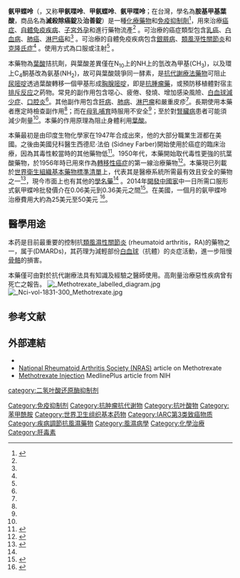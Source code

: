 {{medical}}
{{Drugbox
| Watchedfields = changed
| verifiedrevid = 464193974
| drug_name = 
| IUPAC_name = (2''S'')-2-[(4-<nowiki/>{[(2,4-Diaminopteridin-6-yl)methyl](methyl)amino}benzoyl)amino]pentanedioic acid
| image = Methotrexate skeletal.svg
| width = 300
| image2 = Methotrexate ball-and-stick model.png
| width2 = 300

<!--Clinical data-->
| pronounce = {{IPAc-en|audio=En-us-Methotrexate.ogg|ˌ|m|ɛ|θ|ə|ˈ|t|r|ɛ|k|ˌ|s|eɪ|t|,_|ˌ|m|iː|-|,_|-|θ|oʊ|-}}{{refn|{{cite web |url=https://www.oxforddictionaries.com/definition/english/methotrexate |title=methotrexate - definition of methotrexate in English from the Oxford dictionary |publisher=[[OxfordDictionaries.com|OxfordDictionaries.com]] |access-date=2016-01-20 |archive-date=2015-12-04 |archive-url=https://web.archive.org/web/20151204122550/http://www.oxforddictionaries.com/definition/english/methotrexate |dead-url=no }}}}{{refn|{{MerriamWebsterDictionary|methotrexate}}}}
| tradename = Trexall, Rheumatrex, others
| Drugs.com = {{drugs.com|monograph|methotrexate}}
| MedlinePlus = a682019
| licence_US = Methotrexate
| pregnancy_AU = D
| pregnancy_US = X
| legal_AU = S4
| legal_CA = Rx-only
| legal_UK = POM
| legal_US = Rx-only
| legal_status = Rx-only
| routes_of_administration = [[Wiktionary:oral|By mouth]], [[intravenous|IV]], [[intramuscular|IM]], [[Subcutaneous_injection|SC]], [[intrathecal|intrathecal]]

<!--Pharmacokinetic data-->
| bioavailability = 60% at lower doses, less at higher doses.<ref name = MSR>{{cite web|title=Trexall, Rheumatrex (methotrexate) dosing, indications, interactions, adverse effects, and more|work=Medscape Reference|publisher=WebMD|accessdate=12 April 2014|url=http://reference.medscape.com/drug/trexall-methotrexate-343201#showall|archive-date=2014-02-08|archive-url=https://web.archive.org/web/20140208210608/http://reference.medscape.com/drug/trexall-methotrexate-343201#showall|dead-url=no}}</ref>
| protein_bound = 35–50% (parent drug),<ref name = MSR/> 91–93% (7-hydroxymethotrexate)<ref name = drugs94>{{cite journal|last=Bannwarth|first=B|author2=Labat, L |author3=Moride, Y |author4= Schaeverbeke, T |title=Methotrexate in rheumatoid arthritis. An update. |journal=Drugs |date=January 1994 |volume=47 |issue=1 |pages=25–50 |doi=10.2165/00003495-199447010-00003 |pmid=7510620}}</ref>
| metabolism = [[Hepatic|Hepatic]] and intracellular<ref name = MSR/>
| elimination_half-life = 3–10 hours (lower doses), 8–15 hours (higher doses)<ref name = MSR/>
| excretion = Urine (80–100%), faeces (small amounts)<ref name = MSR/><ref name = drugs94/>

<!--Identifiers-->
| IUPHAR_ligand = 4815
| CAS_number_Ref = {{cascite|correct|??}}
| CAS_number = 59-05-2
| ATC_prefix = L01
| ATC_suffix = BA01
| ATC_supplemental = {{ATC|L04|AX03}}
| PubChem = 126941
| DrugBank_Ref = {{drugbankcite|correct|drugbank}}
| DrugBank = DB00563
| ChemSpiderID_Ref = {{chemspidercite|correct|chemspider}}
| ChemSpiderID = 112728
| UNII_Ref = {{fdacite|correct|FDA}}
| UNII = YL5FZ2Y5U1
| KEGG_Ref = {{keggcite|correct|kegg}}
| KEGG = D00142
| ChEBI_Ref = {{ebicite|correct|EBI}}
| ChEBI = 44185
| ChEMBL_Ref = {{ebicite|correct|EBI}}
| ChEMBL = 34259
| PDB_ligand = MTX
<!--Chemical data-->
| C=20 | H=22 | N=8 | O=5
| molecular_weight = 454.44 g/mol
| smiles = O=C([C@H](CCC(O)=O)NC(C1=CC=C(N(CC2=CN=C(N=C(N)N=C3N)C3=N2)C)C=C1)=O)O
| StdInChI_Ref = {{stdinchicite|correct|chemspider}}
| StdInChI = 1S/C20H22N8O5/c1-28(9-11-8-23-17-15(24-11)16(21)26-20(22)27-17)12-4-2-10(3-5-12)18(31)25-13(19(32)33)6-7-14(29)30/h2-5,8,13H,6-7,9H2,1H3,(H,25,31)(H,29,30)(H,32,33)(H4,21,22,23,26,27)/t13-/m0/s1
| StdInChIKey_Ref = {{stdinchicite|correct|chemspider}}
| StdInChIKey = FBOZXECLQNJBKD-ZDUSSCGKSA-N
}}

<!-- Definition and medical uses -->
'''氨甲蝶呤'''（{{lang-en|Methotrexate}}，又称'''甲氨喋呤'''、'''甲氨蝶呤'''、'''氨甲喋呤'''；在台灣，學名為'''胺基甲基葉酸'''，商品名為'''滅殺除癌錠'''及'''治善錠'''）是一種[[化療藥物|化療藥物]]和[[免疫抑制劑|免疫抑制劑]]<ref name=AHFS2016>{{cite web|title=Methotrexate|url=https://www.drugs.com/monograph/methotrexate.html|work=The American Society of Health-System Pharmacists|accessdate=22 Aug 2016|deadurl=no|archiveurl=https://web.archive.org/web/20161008130258/https://www.drugs.com/monograph/methotrexate.html|archivedate=2016-10-08|df=}}</ref>，用來治療[[癌症|癌症]]、[[自體免疫疾病|自體免疫疾病]]、[[子宮外孕|子宮外孕]]和進行藥物流產<ref name=AHFS2016/> 。可治療的癌症類型包含[[乳癌|乳癌]]、[[白血病|白血病]]、[[肺癌|肺癌]]、[[淋巴癌|淋巴癌]]和{{le|骨肉瘤|Osteosarcoma}}<ref name=AHFS2016/> 。可治療的自體免疫疾病包含[[銀屑病|銀屑病]]、[[類風溼性關節炎|類風溼性關節炎]]和[[克隆氏症|克隆氏症]]<ref name=AHFS2016/> 。使用方式為口服或注射<ref name=AHFS2016/> 。

<!-- Side effects and mechanism -->
本藥物為[[葉酸|葉酸]]拮抗劑，與葉酸差異僅在N<sub>10</sub>上的NH上的氫改為甲基(CH<sub>3</sub>)，以及環上C<sub>4</sub>酮基改為氨基(NH<sub>2</sub>)，故可與葉酸競爭同一酵素，是[[抗代謝療法藥物|抗代謝療法藥物]]可阻止[[尿嘧啶|尿嘧啶]]透過葉酸轉移一個甲基形成[[胸腺嘧啶|胸腺嘧啶]]，即是[[抗腫瘤藥|抗腫瘤藥]]，或預防移植體對宿主[[排异反应|排斥反应]]之葯物。常見的副作用包含噁心、疲倦、發燒、增加感染風險、[[白血球計數降低|白血球減少症]]、[[口腔炎|口腔炎]]<ref name=AHFS2016/>。其他副作用包含[[肝病|肝病]]、[[肺病|肺病]]、[[淋巴瘤|淋巴瘤]]和嚴重皮疹<ref name=AHFS2016/>。長期使用本藥者應定時檢查副作用<ref name=AHFS2016/>；而在[[母乳哺育|母乳哺育]]時服用不安全<ref name=AHFS2016/>；至於對[[腎臟病|腎臟病]]患者可能須減少劑量<ref name=AHFS2016/>。本藥的作用原理為阻止身體利用[[葉酸|葉酸]]。

<!-- History society and culture -->
本藥最初是由印度生物化學家{{Link-en|耶拉普拉伽达·苏巴拉奥|Yellapragada Subbarao}}在1947年合成出來，他的大部分職業生涯都在美國。之後由美國兒科醫生西德尼·法伯 (Sidney Farber)開始使用於癌症的臨床治療，因為其毒性較當時的其他藥物低<ref>{{cite book|last1=Sneader|first1=Walter|title=Drug Discovery: A History|date=2005|publisher=John Wiley & Sons|isbn=9780470015520|page=251|url=https://books.google.com/books?id=jglFsz5EJR8C&pg=PA251|language=en|deadurl=no|archiveurl=https://web.archive.org/web/20170216080949/https://books.google.com/books?id=jglFsz5EJR8C&pg=PA251|archivedate=2017-02-16|df=}}</ref>。1950年代，本藥開始取代毒性更強的抗葉酸藥物{{Link-en|氨基蝶呤|Aminopterin}}，於1956年時已用來作為[[轉移性癌症|轉移性癌症]]的第一線治療藥物<ref>{{cite news|title=Today’s anti-cancer tools are ever better wielded|url=https://www.economist.com/news/technology-quarterly/21728780-they-are-sharper-too-todays-anti-cancer-tools-are-ever-better-wielded|accessdate=16 September 2017|work=[[The_Economist|The Economist]]|date=14 September 2017|archive-date=2018-05-15|archive-url=https://web.archive.org/web/20180515011418/https://www.economist.com/news/technology-quarterly/21728780-they-are-sharper-too-todays-anti-cancer-tools-are-ever-better-wielded|dead-url=no}}</ref>。本藥現已列載於[[世界衛生組織基本藥物標準清單|世界衛生組織基本藥物標準清單]]上，代表其是醫療系統所需最有效且安全的藥物之一<ref name=WHO19th>{{cite web|title=WHO Model List of Essential Medicines (19th List)|url=http://www.who.int/medicines/publications/essentialmedicines/EML_2015_FINAL_amended_NOV2015.pdf?ua=1|work=World Health Organization|accessdate=8 December 2016|date=April 2015|deadurl=no|archiveurl=https://web.archive.org/web/20161213052708/http://www.who.int/medicines/publications/essentialmedicines/EML_2015_FINAL_amended_NOV2015.pdf?ua=1|archivedate=13 December 2016|df=}}</ref>，現今市面上也有其他的[[學名藥|學名藥]]<ref name=AHFS2016/> 。2014年[[開發中國家|開發中國家]]中一日所需口服形式氨甲蝶呤批發價介在0.06美元到0.36美元之間<ref>{{cite web|title=Methotrexate Sodium|url=http://mshpriceguide.org/en/single-drug-information/?DMFId=510&searchYear=2014|website=International Drug Price Indicator Guide|accessdate=23 August 2016|archive-url=https://web.archive.org/web/20190611150720/http://mshpriceguide.org/en/single-drug-information/?DMFId=510&searchYear=2014|archive-date=2019-06-11|dead-url=yes}}</ref>。在美國，一個月的氨甲蝶呤治療費用大約為25美元至50美元
<ref name=Ric2015>{{cite book|last1=Hamilton|first1=Richart|title=Tarascon Pocket Pharmacopoeia 2015 Deluxe Lab-Coat Edition|date=2015|publisher=Jones & Bartlett Learning|isbn=9781284057560|page=464}}</ref>。

==醫學用途==
本药是目前最重要的控制抗[[類風濕性關節炎|類風濕性關節炎]] (rheumatoid arthritis，RA)的藥物之一，属于{{Link-en|疾病緩解抗風濕藥物|Disease-modifying antirheumatic drug}}(DMARDs)，其药理为減輕部份[[白血球|白血球]]（抗體）的炎症活動，進一步阻慢[[骨骼|骨骼]]的損害。

本藥僅可由對於抗代謝療法具有知識及經驗之醫師使用。高劑量治療惡性疾病曾有死亡之報告。
[[File:_Methotrexate_labelled_diagram.jpg|left]]
[[File:_Nci-vol-1831-300_Methotrexate.jpg|left]] 

==参考文献==
{{reflist}}
==外部連結==
* {{cite web | url = https://druginfo.nlm.nih.gov/drugportal/name/methotrexate | publisher = U.S. National Library of Medicine | work = Drug Information Portal | title = Methotrexate | access-date = 2021-06-07 | archive-date = 2021-12-10 | archive-url = https://web.archive.org/web/20211210115436/https://druginfo.nlm.nih.gov/drugportal/name/methotrexate | dead-url = no }}
* [https://www.nras.org.uk/methotrexate-in-rheumatoid-arthritis National Rheumatoid Arthritis Society (NRAS)] {{Wayback|url=https://www.nras.org.uk/methotrexate-in-rheumatoid-arthritis |date=20191230212917 }} article on Methotrexate
* [https://www.nlm.nih.gov/medlineplus/druginfo/meds/a682018.html Methotrexate Injection] {{Wayback|url=https://www.nlm.nih.gov/medlineplus/druginfo/meds/a682018.html |date=20160705111354 }} MedlinePlus article from NIH

{{化疗药物}}
[[category:二氢叶酸还原酶抑制剂|category:二氢叶酸还原酶抑制剂]]
[[Category:免疫抑制剂|Category:免疫抑制剂]]
[[Category:抗肿瘤抗代谢物|Category:抗肿瘤抗代谢物]]
[[Category:抗叶酸物|Category:抗叶酸物]]
[[Category:苯甲酰胺|Category:苯甲酰胺]]
[[Category:世界卫生组织基本药物|Category:世界卫生组织基本药物]]
[[Category:IARC第3类致癌物质|Category:IARC第3类致癌物质]]
[[Category:疾病調節抗風濕藥物|Category:疾病調節抗風濕藥物]]
[[Category:風濕病學|Category:風濕病學]]
[[Category:化學治療|Category:化學治療]]
[[Category:肝毒素|Category:肝毒素]]